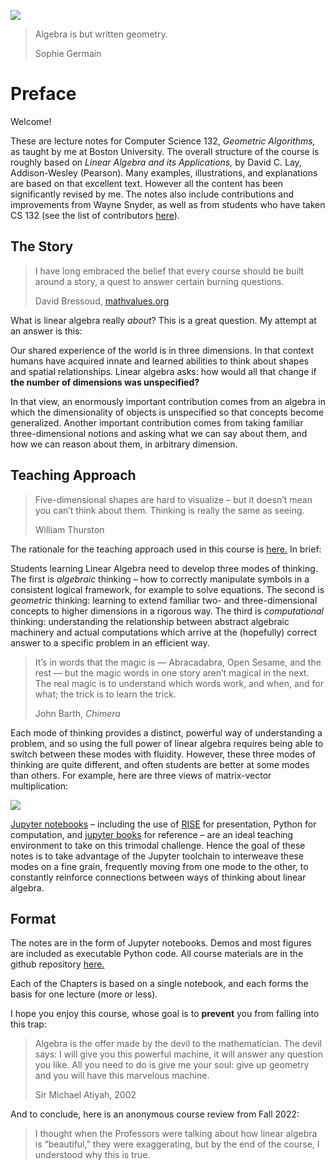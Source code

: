 ![](images/sophie-germain.jpeg)

> Algebra is but written geometry.
>
> Sophie Germain

# Preface

Welcome!

These are lecture notes for Computer Science 132, _Geometric
Algorithms,_ as taught by me at Boston University.  The overall
structure of the course is roughly based on _Linear Algebra and its
Applications,_ by David C. Lay, Addison-Wesley (Pearson).   Many
examples, illustrations, and explanations are based on that excellent text.  However all
the content has been significantly revised by me.  The notes also
include contributions and improvements from Wayne Snyder, as well as
from students who have taken CS 132 (see the list of contributors [here](https://github.com/mcrovella/CS132-Geometric-Algorithms/)).

## The Story

> I have long embraced the belief that every course should be built
> around a story, a quest to answer certain burning questions.
>
David Bressoud, [mathvalues.org](https://www.mathvalues.org/masterblog/launchings201906-z45y4)

<!--- Outstanding video on history of related ideas: -->
<!--https://m.youtube.com/watch?v=5M2RWtD4EzI --->

What is linear algebra really _about_?   This is a great question.  My
attempt at an answer is this:

Our shared experience of the world is in three dimensions.  In that
context humans have acquired innate and learned abilities to think about
shapes and spatial relationships.    Linear algebra asks: how would all
that change if __the number of dimensions was unspecified?__

In that view, an enormously important contribution comes from an algebra
in which the dimensionality of objects is unspecified so that concepts
become generalized.   Another important contribution comes from taking
familiar three-dimensional notions and asking what we can say about them,
and how we can reason about them, in arbitrary dimension. 

## Teaching Approach

> Five-dimensional shapes are hard to visualize -- but it doesn't mean
> you can't think about them.   Thinking is really the same as seeing.
>
William Thurston

The rationale for the teaching approach used in this course is
[here.](https://github.com/mcrovella/CS132-Geometric-Algorithms/blob/master/Collateral/CS132-Teaching-Philosophy.pdf)
In brief:

Students learning Linear Algebra need to develop three modes of
thinking.   The first is _algebraic_ thinking -- how to correctly manipulate symbols
in a consistent logical framework, for example to solve equations.   The
second is _geometric_ thinking: 
learning to extend familiar two- and three-dimensional concepts to
higher dimensions in a 
rigorous way.    The third is _computational_ thinking: understanding the
relationship between abstract algebraic machinery and actual
computations which arrive at the (hopefully) correct answer to a specific problem in
an efficient way.

> It's in words that the magic is --- Abracadabra, Open Sesame, and the
> rest --- but the magic words in one story aren't magical in the next.
> The real magic is to understand which words work, and when, and for
> what;  the trick is to learn the trick.
>
John Barth, _Chimera_

Each mode of thinking provides a 
  distinct, powerful way of understanding a problem, and so
  using the full power of linear algebra requires being able to switch between
  these modes with fluidity.
 However, these three modes of thinking are quite different, and
often students are better at some modes than others.   For example, here
are three views of matrix-vector multiplication:

![](images/L0-overview-diagram.jpg)

[Jupyter notebooks](https://jupyter.org) -- including the use of [RISE](https://rise.readthedocs.io/en/stable/) for presentation, Python
for computation, and
[jupyter books](https://jupyterbook.org/intro.html) for reference -- are
an ideal 
teaching environment to take on
this trimodal challenge.
Hence the goal of these notes is to take advantage of
the Jupyter toolchain to interweave these
modes on a fine grain, frequently moving from one mode to the other, to
constantly reinforce connections between ways of thinking about linear algebra.

## Format

The notes are in the form of Jupyter notebooks.   Demos and most figures
are included as executable Python code.   All course materials are in
the github repository
[here.](https://github.com/mcrovella/CS132-Geometric-Algorithms)

Each of the Chapters is based on a single notebook, and each forms the
basis for one lecture (more or less).

I hope you enjoy this course, whose goal is to __prevent__ you from falling
into this trap:

> Algebra is the offer made by the devil to the mathematician. The devil
> says: I will give you this powerful machine, it will answer any
> question you like. All you need to do is give me your soul: give up
> geometry and you will have this marvelous machine.
>
Sir Michael Atiyah, 2002

And to conclude, here is an anonymous course review from Fall 2022:

>I thought when the Professors were talking about how linear algebra is
>"beautiful," they were exaggerating, but by the end of the course, I
>understood why this is true. 